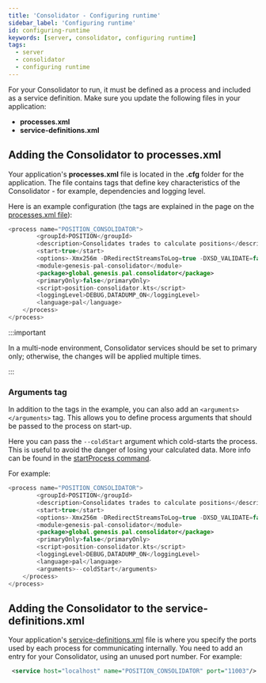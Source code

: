 ```yaml
---
title: 'Consolidator - Configuring runtime'
sidebar_label: 'Configuring runtime'
id: configuring-runtime
keywords: [server, consolidator, configuring runtime]
tags:
  - server
  - consolidator
  - configuring runtime
---
```


For your Consolidator to run, it must be defined as a process and included as a service definition. Make sure you update the following files in your application:

- **processes.xml**
- **service-definitions.xml**



## Adding the Consolidator to processes.xml

Your application's **processes.xml** file is located in the **.cfg** folder for the application. The file contains tags that define key characteristics of the Consolidator - for example, dependencies and logging level. 

Here is an example configuration (the tags are explained in the page on the [processes.xml file](../../../server/configuring-runtime/processes/)):
 

```kotlin
<process name="POSITION_CONSOLIDATOR">
        <groupId>POSITION</groupId>
        <description>Consolidates trades to calculate positions</description>
        <start>true</start>
        <options>-Xmx256m -DRedirectStreamsToLog=true -DXSD_VALIDATE=false -XX:MaxHeapFreeRatio=70 -XX:MinHeapFreeRatio=30 -XX:+UseG1GC -XX:+UseStringDeduplication -XX:OnOutOfMemoryError="handleOutOfMemoryError.sh %p"</options>
        <module>genesis-pal-consolidator</module>
        <package>global.genesis.pal.consolidator</package>
        <primaryOnly>false</primaryOnly>
        <script>position-consolidator.kts</script>
        <loggingLevel>DEBUG,DATADUMP_ON</loggingLevel>
        <language>pal</language>
    </process>
</process>
```
:::important

In a multi-node environment, Consolidator services should be set to primary only; otherwise, the changes will be applied
multiple times.

:::

### Arguments tag

In addition to the tags in the example, you can also add an `<arguments></arguments>` tag. This allows you to define process arguments that should be passed to the process on start-up.

Here you can pass the `--coldStart` argument which cold-starts the process. This is useful to avoid the danger of losing your calculated data. More info can be found in the [startProcess command](../basics/#the-startprocess-command-cold-start).

For example:

```kotlin
<process name="POSITION_CONSOLIDATOR">
        <groupId>POSITION</groupId>
        <description>Consolidates trades to calculate positions</description>
        <start>true</start>
        <options>-Xmx256m -DRedirectStreamsToLog=true -DXSD_VALIDATE=false -XX:MaxHeapFreeRatio=70 -XX:MinHeapFreeRatio=30 -XX:+UseG1GC -XX:+UseStringDeduplication -XX:OnOutOfMemoryError="handleOutOfMemoryError.sh %p"</options>
        <module>genesis-pal-consolidator</module>
        <package>global.genesis.pal.consolidator</package>
        <primaryOnly>false</primaryOnly>
        <script>position-consolidator.kts</script>
        <loggingLevel>DEBUG,DATADUMP_ON</loggingLevel>
        <language>pal</language>
        <arguments>--coldStart</arguments>
    </process>
</process>
```

## Adding the Consolidator to the service-definitions.xml

Your application's [service-definitions.xml](../../../server/configuring-runtime/service-definitions) file is where you specify the ports used by each process for communicating internally. You need to add an entry for your Consolidator, using an unused port number. For example:

```xml
 <service host="localhost" name="POSITION_CONSOLIDATOR" port="11003"/>
```
